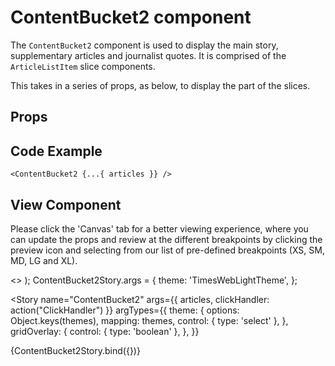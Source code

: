 
<Meta
  title="Newskit Slices/Content Bucket 2"
  component={ContentBucket2}
/>

# ContentBucket2 component
The `ContentBucket2` component is used to display the main story, supplementary articles and journalist quotes.
It is comprised of the `ArticleListItem` slice components.

This takes in a series of props, as below, to display the part of the slices.

## Props
<Props of={ContentBucket2} />

## Code Example
`<ContentBucket2 {...{ articles }} />`

## View Component
Please click the 'Canvas' tab for a better viewing experience, where you can update the props and review at the different breakpoints by clicking the preview icon and selecting from our list of pre-defined breakpoints (XS, SM, MD, LG and XL).

  <TCThemeProvider theme={theme}>
    <>
      <GridOverlay show={gridOverlay} />
      <ContentBucket2 {...{ articles, clickHandler }} />
    </>
  </TCThemeProvider>
);
ContentBucket2Story.args = {
  theme: 'TimesWebLightTheme',
};

<Story
  name="ContentBucket2"
  args={{
    articles,
    clickHandler: action("ClickHandler")
  }}
  argTypes={{
    theme: {
      options: Object.keys(themes),
      mapping: themes,
      control: { type: 'select' },
    },
    gridOverlay: {
      control: { type: 'boolean' },
    },
  }}
>
  {ContentBucket2Story.bind({})}
</Story>